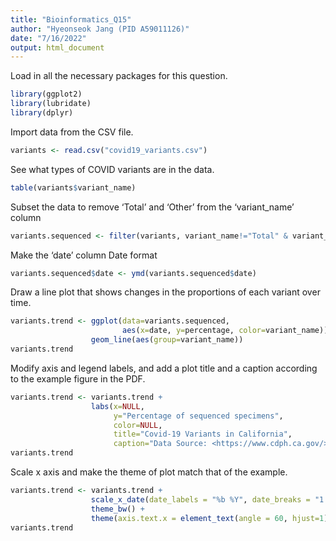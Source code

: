 ```yaml
---
title: "Bioinformatics_Q15"
author: "Hyeonseok Jang (PID A59011126)"
date: "7/16/2022"
output: html_document
---
```

Load in all the necessary packages for this question.
```r
library(ggplot2)
library(lubridate)
library(dplyr)
```

Import data from the CSV file.
```r
variants <- read.csv("covid19_variants.csv")
```

See what types of COVID variants are in the data.
```r
table(variants$variant_name)
```

Subset the data to remove 'Total' and 'Other' from the 'variant_name' column
```r
variants.sequenced <- filter(variants, variant_name!="Total" & variant_name!="Other")
```

Make the 'date' column Date format
```r
variants.sequenced$date <- ymd(variants.sequenced$date)
```

Draw a line plot that shows changes in the proportions of each variant over time.
```r
variants.trend <- ggplot(data=variants.sequenced,
                         aes(x=date, y=percentage, color=variant_name)) +
                  geom_line(aes(group=variant_name))
variants.trend
```

Modify axis and legend labels, and add a plot title and a caption according to the example figure in the PDF.
```r
variants.trend <- variants.trend +
                  labs(x=NULL,
                       y="Percentage of sequenced specimens",
                       color=NULL,
                       title="Covid-19 Variants in California",
                       caption="Data Source: <https://www.cdph.ca.gov/>")
variants.trend
```

Scale x axis and make the theme of plot match that of the example.
```r
variants.trend <- variants.trend +
                  scale_x_date(date_labels = "%b %Y", date_breaks = "1 month") +
                  theme_bw() +
                  theme(axis.text.x = element_text(angle = 60, hjust=1))
variants.trend
```